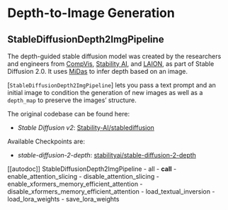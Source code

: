 <!--Copyright 2023 The HuggingFace Team. All rights reserved.

Licensed under the Apache License, Version 2.0 (the "License"); you may not use this file except in compliance with
the License. You may obtain a copy of the License at

http://www.apache.org/licenses/LICENSE-2.0

Unless required by applicable law or agreed to in writing, software distributed under the License is distributed on
an "AS IS" BASIS, WITHOUT WARRANTIES OR CONDITIONS OF ANY KIND, either express or implied. See the License for the
specific language governing permissions and limitations under the License.
-->

# Depth-to-Image Generation

## StableDiffusionDepth2ImgPipeline

The depth-guided stable diffusion model was created by the researchers and engineers from [CompVis](https://github.com/CompVis), [Stability AI](https://stability.ai/), and [LAION](https://laion.ai/), as part of Stable Diffusion 2.0. It uses [MiDas](https://github.com/isl-org/MiDaS) to infer depth based on an image.

[`StableDiffusionDepth2ImgPipeline`] lets you pass a text prompt and an initial image to condition the generation of new images as well as a `depth_map` to preserve the images’ structure. 

The original codebase can be found here: 
- *Stable Diffusion v2*: [Stability-AI/stablediffusion](https://github.com/Stability-AI/stablediffusion#depth-conditional-stable-diffusion)

Available Checkpoints are:
- *stable-diffusion-2-depth*: [stabilityai/stable-diffusion-2-depth](https://huggingface.co/stabilityai/stable-diffusion-2-depth)

[[autodoc]] StableDiffusionDepth2ImgPipeline
	- all
	- __call__
	- enable_attention_slicing
	- disable_attention_slicing
	- enable_xformers_memory_efficient_attention
	- disable_xformers_memory_efficient_attention
	- load_textual_inversion
	- load_lora_weights
	- save_lora_weights
